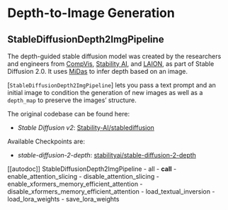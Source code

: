 <!--Copyright 2023 The HuggingFace Team. All rights reserved.

Licensed under the Apache License, Version 2.0 (the "License"); you may not use this file except in compliance with
the License. You may obtain a copy of the License at

http://www.apache.org/licenses/LICENSE-2.0

Unless required by applicable law or agreed to in writing, software distributed under the License is distributed on
an "AS IS" BASIS, WITHOUT WARRANTIES OR CONDITIONS OF ANY KIND, either express or implied. See the License for the
specific language governing permissions and limitations under the License.
-->

# Depth-to-Image Generation

## StableDiffusionDepth2ImgPipeline

The depth-guided stable diffusion model was created by the researchers and engineers from [CompVis](https://github.com/CompVis), [Stability AI](https://stability.ai/), and [LAION](https://laion.ai/), as part of Stable Diffusion 2.0. It uses [MiDas](https://github.com/isl-org/MiDaS) to infer depth based on an image.

[`StableDiffusionDepth2ImgPipeline`] lets you pass a text prompt and an initial image to condition the generation of new images as well as a `depth_map` to preserve the images’ structure. 

The original codebase can be found here: 
- *Stable Diffusion v2*: [Stability-AI/stablediffusion](https://github.com/Stability-AI/stablediffusion#depth-conditional-stable-diffusion)

Available Checkpoints are:
- *stable-diffusion-2-depth*: [stabilityai/stable-diffusion-2-depth](https://huggingface.co/stabilityai/stable-diffusion-2-depth)

[[autodoc]] StableDiffusionDepth2ImgPipeline
	- all
	- __call__
	- enable_attention_slicing
	- disable_attention_slicing
	- enable_xformers_memory_efficient_attention
	- disable_xformers_memory_efficient_attention
	- load_textual_inversion
	- load_lora_weights
	- save_lora_weights
